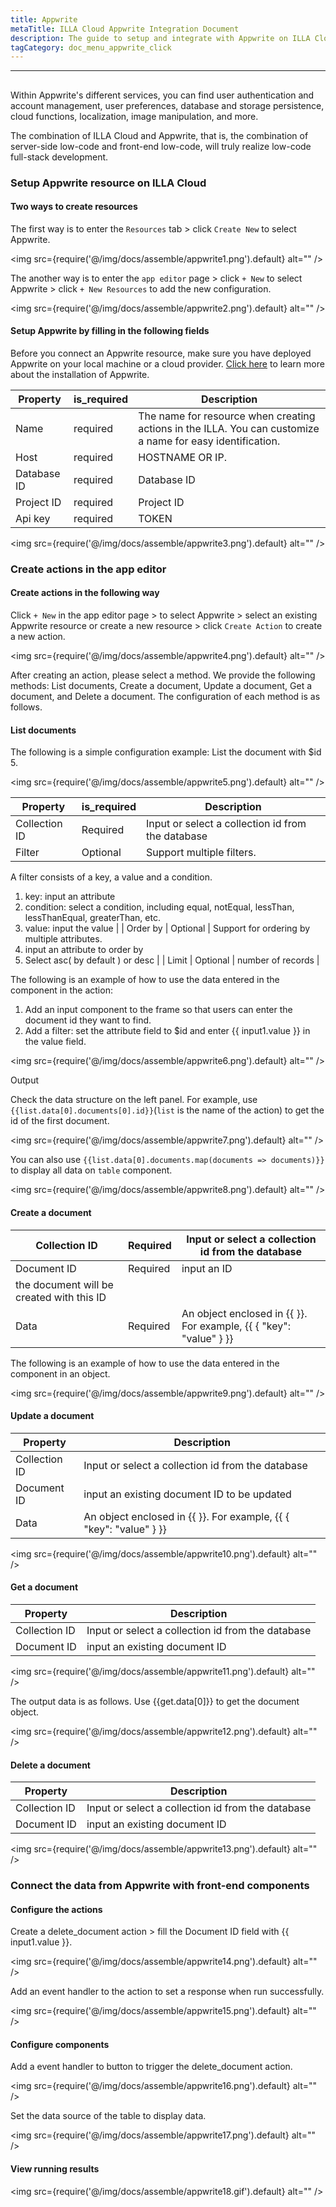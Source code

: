 ```yaml
---
title: Appwrite
metaTitle: ILLA Cloud Appwrite Integration Document
description: The guide to setup and integrate with Appwrite on ILLA Cloud
tagCategory: doc_menu_appwrite_click
---
```

---

## <Heading hidden>Appwrite Database</Heading>

Within Appwrite's different services, you can find user authentication and account management, user preferences, database and storage persistence, cloud functions, localization, image manipulation, and more. 

The combination of ILLA Cloud and Appwrite, that is, the combination of server-side low-code and front-end low-code, will truly realize low-code full-stack development.

### Setup Appwrite resource on ILLA Cloud

#### Two ways to create resources

The first way is to enter the `Resources` tab > click `Create New` to select Appwrite. 

<img src={require('@/img/docs/assemble/appwrite1.png').default} alt="" />

The another way is to enter the `app editor` page > click `+ New` to select Appwrite > click `+ New Resources` to add the new configuration. 

<img src={require('@/img/docs/assemble/appwrite2.png').default} alt="" />

#### Setup Appwrite by filling in the following fields

Before you connect an Appwrite resource, make sure you have deployed Appwrite on your local machine or a cloud provider. [Click here]([https://appwrite.io/docs/installation](https://appwrite.io/docs/installation)) to learn more about the installation of Appwrite. 

| Property | is_required | Description |
| --- | --- | --- |
| Name | required | The name for resource when creating actions in the ILLA. You can customize a name for easy identification.  |
| Host | required | HOSTNAME OR IP.  |
| Database ID | required | Database ID |
| Project ID | required | Project ID |
| Api key | required | TOKEN |

<img src={require('@/img/docs/assemble/appwrite3.png').default} alt="" />

### Create actions in the app editor

#### Create actions in the following way

Click `+ New` in the app editor page > to select Appwrite > select an existing Appwrite resource or create a new resource > click `Create Action` to create a new action. 

<img src={require('@/img/docs/assemble/appwrite4.png').default} alt="" />

After creating an action, please select a method. We provide the following methods: List documents, Create a document, Update a document, Get a document, and Delete a document. The configuration of each method is as follows. 

#### List documents 

The following is a simple configuration example: List the document with $id 5. 

<img src={require('@/img/docs/assemble/appwrite5.png').default} alt="" />

| Property | is_required | Description |
| --- | --- | --- |
| Collection ID | Required | Input or select a collection id from the database |
| Filter | Optional | Support multiple filters. 
A filter consists of a key, a value and a condition. 
1. key: input an attribute
2. condition: select a condition, including equal, notEqual, lessThan, lessThanEqual, greaterThan, etc.
3. value: input the value |
| Order by | Optional | Support for ordering by multiple attributes. 
1. input an attribute to order by
2. Select asc( by default ) or desc |
| Limit | Optional | number of records |

The following is an example of how to use the data entered in the component in the action:

1. Add an input component to the frame so that users can enter the document id they want to find.  
2. Add a filter: set the attribute field to $id and enter {{ input1.value }} in the value field. 

<img src={require('@/img/docs/assemble/appwrite6.png').default} alt="" />

Output

Check the data structure on the left panel. For example, use `{{list.data[0].documents[0].id}}`(`list` is the name of the action) to get the id of the first document. 

<img src={require('@/img/docs/assemble/appwrite7.png').default} alt="" />

You can also use `{{list.data[0].documents.map(documents => documents)}}` to display all data on `table` component. 

<img src={require('@/img/docs/assemble/appwrite8.png').default} alt="" />

#### Create a document

| Collection ID | Required | Input or select a collection id from the database |
| --- | --- | --- |
| Document ID | Required | input an ID
the document will be created with this ID |
| Data | Required | An object enclosed in {{ }}. For example, {{ { "key": "value" } }} |

 The following is an example of how to use the data entered in the component in an object. 

<img src={require('@/img/docs/assemble/appwrite9.png').default} alt="" />

#### Update a document 

| Property | Description |
| --- | --- |
| Collection ID | Input or select a collection id from the database |
| Document ID | input an existing document ID to be updated |
| Data | An object enclosed in {{ }}. For example, {{ { "key": "value" } }} |

<img src={require('@/img/docs/assemble/appwrite10.png').default} alt="" />

#### Get a document

| Property | Description |
| --- | --- |
| Collection ID | Input or select a collection id from the database |
| Document ID | input an existing document ID |

<img src={require('@/img/docs/assemble/appwrite11.png').default} alt="" />

The output data is as follows. Use {{get.data[0]}} to get the document object.

<img src={require('@/img/docs/assemble/appwrite12.png').default} alt="" />

#### Delete a document

| Property | Description |
| --- | --- |
| Collection ID | Input or select a collection id from the database |
| Document ID | input an existing document ID |

<img src={require('@/img/docs/assemble/appwrite13.png').default} alt="" />

### Connect the data from Appwrite with front-end components

#### Configure the actions

Create a delete_document action > fill the Document ID field with {{ input1.value }}. 

<img src={require('@/img/docs/assemble/appwrite14.png').default} alt="" />

Add an event handler to the action to set a response when run successfully. 

<img src={require('@/img/docs/assemble/appwrite15.png').default} alt="" />

#### Configure components

Add a event handler to button to trigger the delete_document action. 

<img src={require('@/img/docs/assemble/appwrite16.png').default} alt="" />

Set the data source of the table to display data. 

<img src={require('@/img/docs/assemble/appwrite17.png').default} alt="" />

#### View running results
<img src={require('@/img/docs/assemble/appwrite18.gif').default} alt="" />

